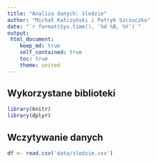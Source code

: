 ```yaml
---
title: "Analiza danych: śledzie"
author: "Michał Kałczyński i Patryk Szczuczko"
date: "`r format(Sys.time(), '%d %B, %Y')`"
output: 
 html_document:
    keep_md: true
    self_contained: true
    toc: true
    theme: united
---
```


## Wykorzystane biblioteki
```r
library(knitr)
library(dplyr)
```


## Wczytywanie danych
```r
df <- read.csv('data/sledzie.csv')
```

